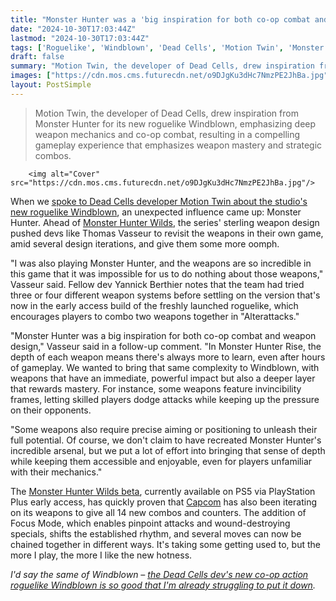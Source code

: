 ```yaml
---
title: "Monster Hunter was a 'big inspiration for both co-op combat and weapon design' on Dead Cells dev's new roguelike: 'The depth of each weapon means there's always more to learn'"
date: "2024-10-30T17:03:44Z"
lastmod: "2024-10-30T17:03:44Z"
tags: ['Roguelike', 'Windblown', 'Dead Cells', 'Motion Twin', 'Monster Hunter', 'Monster Hunter Wilds', 'Capcom', 'Co-op', 'Action', 'Weapon Design', 'Early Access']
draft: false
summary: "Motion Twin, the developer of Dead Cells, drew inspiration from Monster Hunter for its new roguelike Windblown, emphasizing deep weapon mechanics and co-op combat, resulting in a compelling gameplay experience that emphasizes weapon mastery and strategic combos."
images: ["https://cdn.mos.cms.futurecdn.net/o9DJgKu3dHc7NmzPE2JhBa.jpg"]
layout: PostSimple
---
```

> Motion Twin, the developer of Dead Cells, drew inspiration from Monster Hunter for its new roguelike Windblown, emphasizing deep weapon mechanics and co-op combat, resulting in a compelling gameplay experience that emphasizes weapon mastery and strategic combos.


        <img alt="Cover" src="https://cdn.mos.cms.futurecdn.net/o9DJgKu3dHc7NmzPE2JhBa.jpg"/>
        
When we [<u>spoke to Dead Cells developer Motion Twin about the studio's new roguelike Windblown</u>](https://www.gamesradar.com/games/roguelike/how-can-we-do-better-than-dead-cells-motion-twin-follows-a-roguelike-icon-with-a-co-op-game-under-huge-but-good-pressure-with-millions-waiting/), an unexpected influence came up: Monster Hunter. Ahead of [<u>Monster Hunter Wilds</u>](https://www.gamesradar.com/games/monster-hunter/monster-hunter-wilds-guide/), the series' sterling weapon design pushed devs like Thomas Vasseur to revisit the weapons in their own game, amid several design iterations, and give them some more oomph. 

"I was also playing Monster Hunter, and the weapons are so incredible in this game that it was impossible for us to do nothing about those weapons," Vasseur said. Fellow dev Yannick Berthier notes that the team had tried three or four different weapon systems before settling on the version that's now in the early access build of the freshly launched roguelike, which encourages players to combo two weapons together in "Alterattacks." 

"Monster Hunter was a big inspiration for both co-op combat and weapon design," Vasseur said in a follow-up comment. "In Monster Hunter Rise, the depth of each weapon means there's always more to learn, even after hours of gameplay. We wanted to bring that same complexity to Windblown, with weapons that have an immediate, powerful impact but also a deeper layer that rewards mastery. For instance, some weapons feature invincibility frames, letting skilled players dodge attacks while keeping up the pressure on their opponents.

"Some weapons also require precise aiming or positioning to unleash their full potential. Of course, we don't claim to have recreated Monster Hunter's incredible arsenal, but we put a lot of effort into bringing that sense of depth while keeping them accessible and enjoyable, even for players unfamiliar with their mechanics."

The [<u>Monster Hunter Wilds beta</u>](https://www.gamesradar.com/games/monster-hunter/monster-hunter-wilds-beta-how-to-access/), currently available on PS5 via PlayStation Plus early access, has quickly proven that [Capcom](https://www.gamesradar.com/tag/capcom/) has also been iterating on its weapons to give all 14 new combos and counters. The addition of Focus Mode, which enables pinpoint attacks and wound-destroying specials, shifts the established rhythm, and several moves can now be chained together in different ways. It's taking some getting used to, but the more I play, the more I like the new hotness. 

*I'd say the same of Windblown – *[<u><em>the Dead Cells dev's new co-op action roguelike Windblown is so good that I'm already struggling to put it down</em></u>](https://www.gamesradar.com/games/roguelike/oh-no-the-dead-cells-devs-new-co-op-action-roguelike-windblown-is-so-good-that-im-already-struggling-to-put-it-down/)*.*
        
